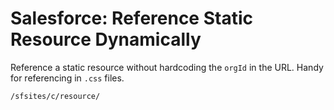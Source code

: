 # Salesforce: Reference Static Resource Dynamically

Reference a static resource without hardcoding the `orgId` in the URL. Handy for referencing in `.css` files.

```txt copy
/sfsites/c/resource/
```
